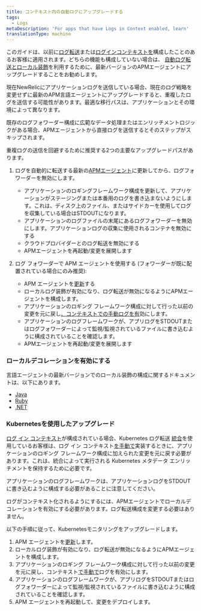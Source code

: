 ```yaml
---
title: コンテキスト内の自動ログにアップグレードする
tags:
  - Logs
metaDescription: 'For apps that have Logs in Context enabled, learn'
translationType: machine
---
```


このガイドは、以前に[ログ転送](https://docs.newrelic.com/docs/logs/forward-logs/enable-log-management-new-relic/)または[ログインコンテキストを](https://docs.newrelic.com/docs/apm/new-relic-apm/getting-started/get-started-logs-context/)構成したことのあるお客様に適用されます。どちらの機能も構成していない場合は、 [自動ログ転送とローカル装飾](https://docs.newrelic.com/docs/apm/new-relic-apm/getting-started/get-started-logs-context/)を利用するために、最新バージョンのAPMエージェントにアップグレードすることをお勧めします。

現在NewRelicにアプリケーションログを送信している場合、現在のログ戦略を変更せずに最新のAPM言語エージェントにアップグレードすると、重複したログを送信する可能性があります。最適な移行パスは、アプリケーションとその環境によって異なります。

既存のログフォワーダー構成に広範なデータ処理またはエンリッチメントロジックがある場合、APMエージェントから直接ログを送信するとそのステップがスキップされます。

重複ログの送信を回避するために推奨する2つの主要なアップグレードパスがあります。

1. ログを自動的に転送する最新の[APMエージェント](https://docs.newrelic.com/docs/new-relic-one/install-configure/update-new-relic-agent/)に更新してから、ログフォワーダーを無効にします。

   * アプリケーションのロギングフレームワーク構成を更新して、アプリケーションがステージングまたは本番用のログを書き込まないようにします。これは、ディスク上のファイル、またはサイドカーを使用してログを収集している場合はSTDOUTになります。
   * アプリケーションのログファイルの末尾にあるログフォワーダーを無効にします。アプリケーションログの収集に使用されるコンテナを無効にする
   * クラウドプロバイダーとのログ転送を無効にする
   * APMエージェントを再起動/変更を展開します


2. ログ フォワーダーで APM エージェントを使用する (フォワーダーが既に配置されている場合にのみ推奨):

   * APM エージェントを[更新](/docs/new-relic-one/install-configure/update-new-relic-agent)する
   * ローカルログ装飾が有効になり、ログ転送が無効になるようにAPMエージェントを構成します。
   * アプリケーションのロギング フレームワーク構成に対して行った以前の変更を元に戻し[、コンテキストでの手動ログを有](/docs/logs/logs-context/logs-in-context#enable-logs)効にします。
   * アプリケーションのログフレームワークが、アプリログをSTDOUTまたはログフォワーダーによって監視/監視されているファイルに書き込むように構成されていることを確認します。
   * APMエージェントを再起動/変更を展開します

### ローカルデコレーションを有効にする

言語エージェントの最新バージョンでのローカル装飾の構成に関するドキュメントは、以下にあります。

* [Java](https://docs.newrelic.com/docs/logs/logs-context/java-configure-logs-context-all/#2-decorate)
* [Ruby](https://docs.newrelic.com/docs/logs/logs-context/configure-logs-context-ruby)
* [.NET](https://docs.newrelic.com/docs/logs/logs-context/net-configure-logs-context-all#2-decorate)

### Kubernetesを使用したアップグレード

[ログ イン コンテキスト](/docs/apm/new-relic-apm/getting-started/get-started-logs-context/)が構成されている場合、Kubernetes ログ転送 [統合](https://github.com/newrelic/helm-charts/tree/master/charts/newrelic-logging#installation)を使用しているお客様は、ログ イン コンテキスト[を手動で](/docs/logs/logs-context/logs-in-context#enable-logs)実装するときに、アプリケーションのロギング フレームワーク構成に加えられた変更を元に戻す必要があります。これは、統合によって実行される Kubernetes メタデータ エンリッチメントを保持するために必要です。

アプリケーションのログフレームワークは、アプリケーションログをSTDOUTに書き込むように構成する必要があることに注意してください。

ログがコンテキスト化されるようにするには、APMエージェントでローカルデコレーションを有効にする必要があります。ログ転送構成を変更する必要はありません。

以下の手順に従って、Kubernetesモニタリングをアップグレードします。

1. APM エージェントを[更新](/docs/new-relic-one/install-configure/update-new-relic-agent/)します。
2. ローカルログ装飾が有効になり、ログ転送が無効になるようにAPMエージェントを構成します。
3. アプリケーションのロギング フレームワーク構成に対して行った以前の変更を元に戻し、コンテキスト[で手動で](/docs/logs/logs-context/logs-in-context#enable-logs)ログを有効にします。
4. アプリケーションのログフレームワークが、アプリログをSTDOUTまたはログフォワーダーによって監視/監視されているファイルに書き込むように構成されていることを確認します。
5. APM エージェントを再起動して、変更をデプロイします。
